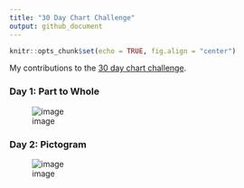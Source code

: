 ```yaml
---
title: "30 Day Chart Challenge"
output: github_document
---
```


```r
knitr::opts_chunk$set(echo = TRUE, fig.align = "center")
```

My contributions to the [30 day chart challenge](https://github.com/Z3tt/30DayChartChallenge_2021).  

### Day 1: Part to Whole    
![image](day01 - part to whole/day01_part_to_whole.png)  

### Day 2: Pictogram   
![image](day02 - pictogram/day02_pictogram.png)